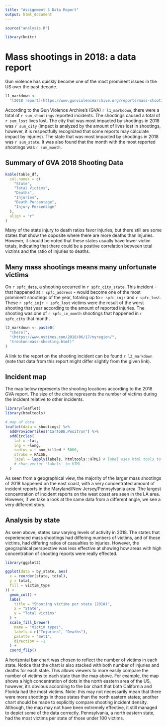 ```yaml
---
title: "Assignment 5 Data Report"
output: html_document
---
```


``` r
source("analysis.R")

library(knitr)
```

# Mass shootings in 2018: a data report

Gun violence has quickly become one of the most prominent issues in the US
over the past decade.

``` r
l1_markdown <-
  "[2018 report](https://www.gunviolencearchive.org/reports/mass-shooting)"
```

According to the Gun Violence Archive's (GVA) `r l1_markdown`, there were a 
total of `r sum_shootings` reported incidents. The shootings caused a total of
`r sum_lost` lives lost. The city that was most impacted by shootings in 2018
was `r sum_city` (impact is analyzed by the amount of lives lost in shootings,
however, it is respectfully recognized that some reports may calculate impact by
injuries). The state that was most impacted by shootings in 2018 was 
`r sum_state`. It was also found that the month with the most reported shootings
was `r sum_month`.

## Summary of GVA 2018 Shooting Data

``` r
kable(table_df,
  col.names = c(
    "State",
    "Total Victims",
    "Deaths",
    "Injuries",
    "Death Percentage",
    "Injury Percentage"
  ),
  align = "r"
)
```

Many of the state injury to death ratios favor injuries, but there still are
some states that show the opposite where there are more deaths than injuries.
However, it should be noted that these states usually have lower victim totals,
indicating that there could be a positive correlation between total victims and
the ratio of injuries to deaths.

## Many mass shootings means many unfortunate victims

On `r spfc_date`, a shooting occurred in `r spfc_city_state`. This incident - that
happened at `r spfc_address` - would become one of the most prominent shootings
of the year, totaling up to `r spfc_injr` and `r spfc_lost`. These 
`r spfc_injr + spfc_lost` victims were the result of the worst shooting that 
year according to the amount of reported injuries. The shooting was one of
`r spfc_in_month` shootings that happened in `r spfc_city` that month.

``` r
l2_markdown <- paste0(
  "[here]",
  "(https://www.nytimes.com/2018/06/17/nyregion/",
  "trenton-mass-shooting.html)"
)
```

A link to the report on the shooting incident can be found `r l2_markdown`
(note that data from this report might differ slightly from the given link).

## Incident map

The map below represents the shooting locations according to the 2018 GVA
report. The size of the circle represents the number of victims during the
incident relative to other incidents.

``` r
library(leaflet)
library(htmltools)

# map of data
leaflet(data = shootings) %>%
  addProviderTiles("CartoDB.Positron") %>%
  addCircles(
    lat = ~lat,
    lng = ~long,
    radius = ~ num_killed * 5000,
    stroke = FALSE,
    label = lapply(labels, htmltools::HTML) # label uses html tools to convert
    # char vector 'labels' to HTML
  )
```

As seen from a geographical view, the majority of the larger mass shootings of
2018 happened on the east coast, with a very concentrated amount of incident 
reports in the Maryland/New Jersey/Pennsylvania area. The largest concentration
of incident reports on the west coast are seen in the LA area. However, if we 
take a look at the same data from a different angle, we see a very different 
story.

## Analysis by state

As seen above, states saw varying levels of activity in 2018. The states that
experienced mass shootings had differing numbers of victims, and of those
victims, had differing ratios of casualties to injuries. However, the
geographical perspective was less effective at showing how areas with high
concentration of shooting reports were really effected.

``` r
library(ggplot2)

ggplot(data = by_state, aes(
  x = reorder(state, total),
  y = total,
  fill = victim_type
)) +
  geom_col() +
  labs(
    title = "Shooting victims per state (2018)",
    x = "State",
    y = "Total victims"
  ) +
  scale_fill_brewer(
    name = "Victim types",
    labels = c("Injuries", "Deaths"),
    palette = "Set1",
    direction = -1
  ) +
  coord_flip()
```

A horizontal bar chart was chosen to reflect the number of victims in each 
state. Notice that the chart is also stacked with both number of injuries
and deaths for each state. This allows viewers to more easily compare the
number of victims to each state than the map above. For example, the map shows
a high concentration of dots in the north eastern area of the US, however, it's
obvious according to the bar chart that both California and Florida had the 
most victims. Note: this may not necessarily mean that there were more 
shootings in those states than the north eastern states; another chart should
be made to explicitly compare shooting incident density. Although, the map may
not have been extremely effective, it still managed to depict some of the data
correctly. Pennsylvania, a north eastern state, had the most victims per state
of those under 100 victims.




